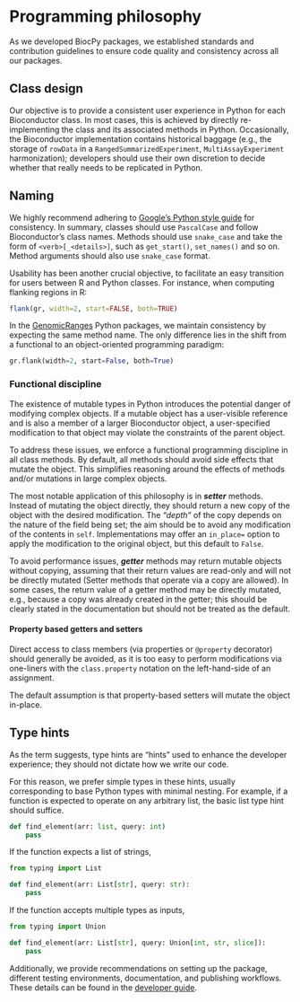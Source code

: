 # Programming philosophy {.unnumbered}

As we developed BiocPy packages, we established standards and contribution
guidelines to ensure code quality and consistency across all our packages.

## Class design

Our objective is to provide a consistent user experience in Python for each Bioconductor class.
In most cases, this is achieved by directly re-implementing the class and its 
associated methods in Python. 
Occasionally, the Bioconductor implementation contains historical baggage 
(e.g., the storage of `rowData` in a `RangedSummarizedExperiment`, 
`MultiAssayExperiment` harmonization); developers should use their own discretion 
to decide whether that really needs to be replicated in Python.

## Naming

We highly recommend adhering to 
[Google's Python style guide](https://google.github.io/styleguide/pyguide.html) 
for consistency. 
In summary, classes should use `PascalCase` and follow Bioconductor's 
class names.
Methods should use `snake_case` and take the form of `<verb>[_<details>]`, such as 
`get_start()`, `set_names()` and so on. 
Method arguments should also use `snake_case` format.

Usability has been another crucial objective, to facilitate an easy 
transition for users between R and Python classes. 
For instance, when computing flanking regions in R:

```r
flank(gr, width=2, start=FALSE, both=TRUE)
```

In the [GenomicRanges](https://github.com/BiocPy/GenomicRanges) Python packages, we maintain consistency by expecting the same method name. 
The only difference lies in the shift from a functional to an object-oriented 
programming paradigm:

```python
gr.flank(width=2, start=False, both=True)
```

### Functional discipline

The existence of mutable types in Python introduces the potential danger of 
modifying complex objects. 
If a mutable object has a user-visible reference and is also a member of a 
larger Bioconductor object, a user-specified modification to that object may 
violate the constraints of the parent object.

To address these issues, we enforce a functional programming discipline in all 
class methods. 
By default, all methods should avoid side effects that mutate the object. 
This simplifies reasoning around the effects of methods and/or mutations in large 
complex objects.

The most notable application of this philosophy is in ***setter*** methods. 
Instead of mutating the object directly, they should return a new copy of the object
with the desired modification. 
The *"depth"* of the copy depends on the nature of the field being set; the aim 
should be to avoid any modification of the contents in `self`. 
Implementations may offer an `in_place=` option to apply the modification to the 
original object, but this default to `False`.

To avoid performance issues, ***getter*** methods may return mutable objects 
without copying, assuming that their return values are read-only and will not be 
directly mutated (Setter methods that operate via a copy are allowed). 
In some cases, the return value of a getter method may be directly mutated, 
e.g., because a copy was already created in the getter; this should be clearly 
stated in the documentation but should not be treated as the default.

#### Property based getters and setters

Direct access to class members (via properties or `@property` decorator) should 
generally be avoided, as it is too easy to perform modifications via one-liners 
with the `class.property` notation on the left-hand-side of an assignment.

The default assumption is that property-based setters will mutate the object in-place.

## Type hints

As the term suggests, type hints are "hints" used to enhance the developer 
experience; they should not dictate how we write our code. 

For this reason, we prefer simple types in these hints, usually corresponding to 
base Python types with minimal nesting. 
For example, if a function is expected to operate on any arbitrary list, the 
basic list type hint should suffice.

```python
def find_element(arr: list, query: int)
    pass
```

If the function expects a list of strings,

```python
from typing import List

def find_element(arr: List[str], query: str):
    pass
```

If the function accepts multiple types as inputs,

```python
from typing import Union

def find_element(arr: List[str], query: Union[int, str, slice]):
    pass
```

Additionally, we provide recommendations on setting up the package, different 
testing environments, documentation, and publishing workflows. 
These details can be found in the [developer guide](https://github.com/BiocPy/developer_guide).